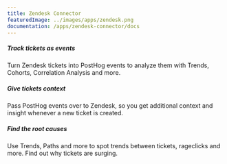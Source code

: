 ```yaml
---
title: Zendesk Connector
featuredImage: ../images/apps/zendesk.png
documentation: /apps/zendesk-connector/docs
---
```


<Section
    divider={false}
    title="Debug issues faster and solve customer issues by linking Zendesk and PostHog with a two-way integration."
    size="full"
    cols={3}
>
    <div>
        <h5>Track tickets as events</h5>
        <p>Turn Zendesk tickets into PostHog events to analyze them with Trends, Cohorts, Correlation Analysis and more. </p>
    </div>
    <div>
        <h5>Give tickets context</h5>
        <p>Pass PostHog events over to Zendesk, so you get additional context and insight whenever a new ticket is created. </p>
    </div>
    <div>
        <h5>Find the root causes</h5>
        <p>Use Trends, Paths and more to spot trends between tickets, rageclicks and more. Find out why tickets are surging.</p>
    </div>
</Section>

<TutorialsSlider topic="zendesk" />

<Documentation />
